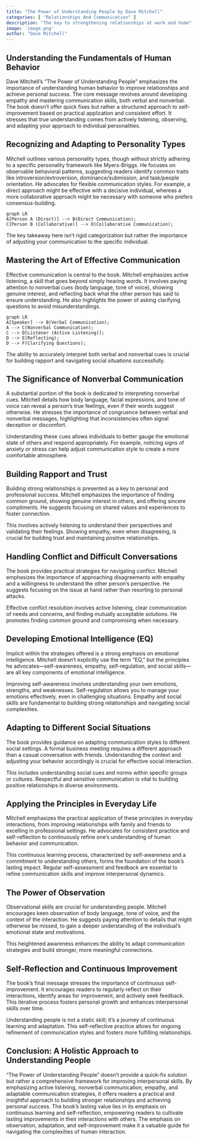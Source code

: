 ```yaml
---
title: "The Power of Understanding People by Dave Mitchell"
categories: [ "Relationships And Communication" ]
description: "The key to strengthening relationships at work and home"
image: 'image.png'
author: "Dave Mitchell"
---
```

## Understanding the Fundamentals of Human Behavior

Dave Mitchell's "The Power of Understanding People" emphasizes the importance of understanding human behavior to improve relationships and achieve personal success.  The core message revolves around developing empathy and mastering communication skills, both verbal and nonverbal.  The book doesn't offer quick fixes but rather a structured approach to self-improvement based on practical application and consistent effort.  It stresses that true understanding comes from actively listening, observing, and adapting your approach to individual personalities.


## Recognizing and Adapting to Personality Types

Mitchell outlines various personality types, though without strictly adhering to a specific personality framework like Myers-Briggs.  He focuses on observable behavioral patterns, suggesting readers identify common traits like introversion/extroversion, dominance/submission, and task/people orientation. He advocates for flexible communication styles.  For example, a direct approach might be effective with a decisive individual, whereas a more collaborative approach might be necessary with someone who prefers consensus-building.

```mermaid
graph LR
A[Person A (Direct)] --> B(Direct Communication);
C[Person B (Collaborative)] --> D(Collaborative Communication);
```

The key takeaway here isn't rigid categorization but rather the importance of adjusting your communication to the specific individual.


## Mastering the Art of Effective Communication

Effective communication is central to the book. Mitchell emphasizes active listening, a skill that goes beyond simply hearing words. It involves paying attention to nonverbal cues (body language, tone of voice), showing genuine interest, and reflecting back what the other person has said to ensure understanding.  He also highlights the power of asking clarifying questions to avoid misunderstandings.

```mermaid
graph LR
A[Speaker] --> B(Verbal Communication);
A --> C(Nonverbal Communication);
C --> D[Listener (Active Listening)];
D --> E(Reflecting);
D --> F(Clarifying Questions);
```

The ability to accurately interpret both verbal and nonverbal cues is crucial for building rapport and navigating social situations successfully.


## The Significance of Nonverbal Communication

A substantial portion of the book is dedicated to interpreting nonverbal cues.  Mitchell details how body language, facial expressions, and tone of voice can reveal a person's true feelings, even if their words suggest otherwise. He stresses the importance of congruence between verbal and nonverbal messages, highlighting that inconsistencies often signal deception or discomfort.

Understanding these cues allows individuals to better gauge the emotional state of others and respond appropriately. For example, noticing signs of anxiety or stress can help adjust communication style to create a more comfortable atmosphere.


## Building Rapport and Trust

Building strong relationships is presented as a key to personal and professional success.  Mitchell emphasizes the importance of finding common ground, showing genuine interest in others, and offering sincere compliments. He suggests focusing on shared values and experiences to foster connection.

This involves actively listening to understand their perspectives and validating their feelings. Showing empathy, even when disagreeing, is crucial for building trust and maintaining positive relationships.


## Handling Conflict and Difficult Conversations

The book provides practical strategies for navigating conflict.  Mitchell emphasizes the importance of approaching disagreements with empathy and a willingness to understand the other person's perspective. He suggests focusing on the issue at hand rather than resorting to personal attacks.

Effective conflict resolution involves active listening, clear communication of needs and concerns, and finding mutually acceptable solutions. He promotes finding common ground and compromising when necessary.


## Developing Emotional Intelligence (EQ)

Implicit within the strategies offered is a strong emphasis on emotional intelligence.  Mitchell doesn't explicitly use the term "EQ," but the principles he advocates—self-awareness, empathy, self-regulation, and social skills—are all key components of emotional intelligence.

Improving self-awareness involves understanding your own emotions, strengths, and weaknesses.  Self-regulation allows you to manage your emotions effectively, even in challenging situations.  Empathy and social skills are fundamental to building strong relationships and navigating social complexities.


## Adapting to Different Social Situations

The book provides guidance on adapting communication styles to different social settings.  A formal business meeting requires a different approach than a casual conversation with friends.  Understanding the context and adjusting your behavior accordingly is crucial for effective social interaction.

This includes understanding social cues and norms within specific groups or cultures.  Respectful and sensitive communication is vital to building positive relationships in diverse environments.


## Applying the Principles in Everyday Life

Mitchell emphasizes the practical application of these principles in everyday interactions, from improving relationships with family and friends to excelling in professional settings.  He advocates for consistent practice and self-reflection to continuously refine one's understanding of human behavior and communication.

This continuous learning process, characterized by self-awareness and a commitment to understanding others, forms the foundation of the book's lasting impact. Regular self-assessment and feedback are essential to refine communication skills and improve interpersonal dynamics.


## The Power of Observation

Observational skills are crucial for understanding people. Mitchell encourages keen observation of body language, tone of voice, and the context of the interaction.  He suggests paying attention to details that might otherwise be missed, to gain a deeper understanding of the individual's emotional state and motivations.

This heightened awareness enhances the ability to adapt communication strategies and build stronger, more meaningful connections.


## Self-Reflection and Continuous Improvement

The book's final message stresses the importance of continuous self-improvement.  It encourages readers to regularly reflect on their interactions, identify areas for improvement, and actively seek feedback.  This iterative process fosters personal growth and enhances interpersonal skills over time.

Understanding people is not a static skill; it's a journey of continuous learning and adaptation.  This self-reflective practice allows for ongoing refinement of communication styles and fosters more fulfilling relationships.


## Conclusion: A Holistic Approach to Understanding People

"The Power of Understanding People" doesn't provide a quick-fix solution but rather a comprehensive framework for improving interpersonal skills. By emphasizing active listening, nonverbal communication, empathy, and adaptable communication strategies, it offers readers a practical and insightful approach to building stronger relationships and achieving personal success.  The book's lasting value lies in its emphasis on continuous learning and self-reflection, empowering readers to cultivate lasting improvements in their interactions with others. The emphasis on observation, adaptation, and self-improvement make it a valuable guide for navigating the complexities of human interaction.

